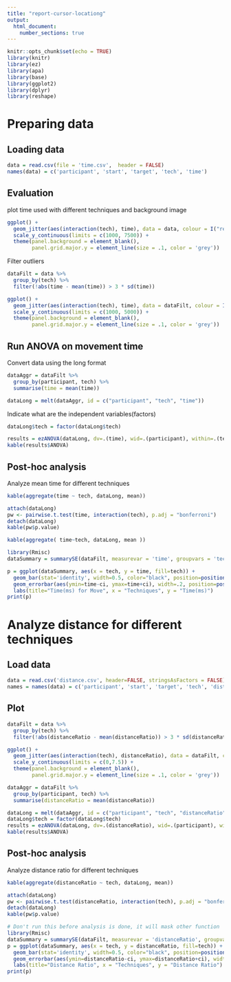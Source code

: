 ```yaml
---
title: "report-cursor-locationg"
output: 
  html_document:
    number_sections: true
---
```


```r
knitr::opts_chunk$set(echo = TRUE)
library(knitr)
library(ez)
library(apa)
library(base)
library(ggplot2)
library(dplyr)
library(reshape)
```
# Preparing data
## Loading data
```r
data = read.csv(file = 'time.csv',  header = FALSE)
names(data) = c('participant', 'start', 'target', 'tech', 'time')
```

## Evaluation
plot time used with different techniques and background image
```r
ggplot() + 
  geom_jitter(aes(interaction(tech), time), data = data, colour = I("red"), position = position_jitter(width = 0.05)) + 
  scale_y_continuous(limits = c(1000, 7500)) + 
  theme(panel.background = element_blank(),
        panel.grid.major.y = element_line(size = .1, color = 'grey'))
```

Filter outliers
```r
dataFilt = data %>%
  group_by(tech) %>%
  filter(!abs(time - mean(time)) > 3 * sd(time))

ggplot() + 
  geom_jitter(aes(interaction(tech), time), data = dataFilt, colour = I("red"), position = position_jitter(width = 0.05)) + 
  scale_y_continuous(limits = c(1000, 5000)) + 
  theme(panel.background = element_blank(),
        panel.grid.major.y = element_line(size = .1, color = 'grey'))
```

## Run ANOVA on movement time
Convert data using the long format
```r
dataAggr = dataFilt %>%
  group_by(participant, tech) %>%
  summarise(time = mean(time))

dataLong = melt(dataAggr, id = c("participant", "tech", "time"))
```

Indicate what are the independent variables(factors)
```r
dataLong$tech = factor(dataLong$tech)
```

```r
results = ezANOVA(dataLong, dv=.(time), wid=.(participant), within=.(tech), detailed=TRUE)
kable(results$ANOVA)
```
## Post-hoc analysis

Analyze mean time for different techniques
```r
kable(aggregate(time ~ tech, dataLong, mean))
```

```r
attach(dataLong)
pw <- pairwise.t.test(time, interaction(tech), p.adj = "bonferroni")
detach(dataLong)
kable(pw$p.value)
```

```r
kable(aggregate( time~tech, dataLong, mean ))
```


```r
library(Rmisc)
dataSummary = summarySE(dataFilt, measurevar = 'time', groupvars = 'tech')

p = ggplot(dataSummary, aes(x = tech, y = time, fill=tech)) + 
  geom_bar(stat='identity', width=0.5, color="black", position=position_dodge()) + 
  geom_errorbar(aes(ymin=time-ci, ymax=time+ci), width=.2, position=position_dodge()) + 
  labs(title="Time(ms) for Move", x = "Techniques", y = "Time(ms)")
print(p)
```


# Analyze distance for different techniques
## Load data
```r
data = read.csv('distance.csv', header=FALSE, stringsAsFactors = FALSE)
names = names(data) = c('participant', 'start', 'target', 'tech', 'distanceRatio')
```

## Plot
```r
dataFilt = data %>%
  group_by(tech) %>%
  filter(!abs(distanceRatio - mean(distanceRatio)) > 3 * sd(distanceRatio))

ggplot() + 
  geom_jitter(aes(interaction(tech), distanceRatio), data = dataFilt, colour = I("red"), position = position_jitter(width = 0.05)) + 
  scale_y_continuous(limits = c(0,7.5)) + 
  theme(panel.background = element_blank(),
        panel.grid.major.y = element_line(size = .1, color = 'grey'))
```


```r
dataAggr = dataFilt %>%
  group_by(participant, tech) %>%
  summarise(distanceRatio = mean(distanceRatio))

dataLong = melt(dataAggr, id = c("participant", "tech", "distanceRatio"))
dataLong$tech = factor(dataLong$tech)
results = ezANOVA(dataLong, dv=.(distanceRatio), wid=.(participant), within=.(tech), detailed=TRUE)
kable(results$ANOVA)
```
## Post-hoc analysis

Analyze distance ratio for different techniques
```r
kable(aggregate(distanceRatio ~ tech, dataLong, mean))
```

```r
attach(dataLong)
pw <- pairwise.t.test(distanceRatio, interaction(tech), p.adj = "bonferroni")
detach(dataLong)
kable(pw$p.value)
```


```r
# Don't run this before analysis is done, it will mask other function
library(Rmisc)
dataSummary = summarySE(dataFilt, measurevar = 'distanceRatio', groupvars = 'tech')
p = ggplot(dataSummary, aes(x = tech, y = distanceRatio, fill=tech)) + 
  geom_bar(stat='identity', width=0.5, color="black", position=position_dodge()) + 
  geom_errorbar(aes(ymin=distanceRatio-ci, ymax=distanceRatio+ci), width=.2, position=position_dodge()) + 
  labs(title="Distance Ratio", x = "Techniques", y = "Distance Ratio")
print(p)
```

